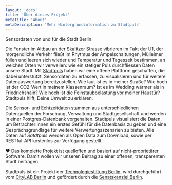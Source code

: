 ```yaml
---
layout: 'docs'
title: 'Über dieses Projekt'
metaTitle: 'About'
metaDescription: 'Mehr Hintergrundinformation zu Stadtpuls'
---
```

  
<p className="lead">
  Sensordaten von und für die Stadt Berlin.
</p>

Die Fenster im Altbau an der Skalitzer Strasse vibrieren im Takt der U1, der morgendliche Verkehr fließt im Rhytmus der Ampelschaltungen, Mülleimer füllen und leeren sich wieder und Temperatur und Tageszeit bestimmen, an welchen Orten wir verweilen: wie ein stetiger Puls durchfliessen Daten unsere Stadt. Mit <a href="https://www.stadtpuls.com">Stadtpuls</a> haben wir eine offene Plattform geschaffen, die dabei unterstützt, Sensordaten zu erfassen, zu visualisieren und für weitere Datenauswertung bereitzustellen. Wie laut ist es in meiner Straße? Wie hoch ist der CO2-Wert in meinem Klassenraum? Ist es im Wedding wärmer als in Friedrichshain? Wie hoch ist die Feinstaubbelastung vor meiner Haustür? Stadtpuls hilft, Deine Umwelt zu erklären.

Die Sensor- und Echtzeitdaten stammen aus unterschiedlichen Datenquellen der Forschung, Verwaltung und Stadtgesellschaft und werden in einer Postgres-Datenbank vorgehalten. Stadtpuls visualisiert die Daten, um Betrachter:innen ein erstes Gefühl für die Datenbasis zu geben und eine Gesprächsgrundlage für weitere Verwertungsszenarien zu bieten. Alle Daten auf *Satdtpuls* werden als Open Data zum Download, sowie per RESTful-API kostenlos zur Verfügung gestellt.

&#10084; Das komplette Projekt ist quelloffen und basiert auf nicht-proprietärer Software.
Damit wollen wir unseren Beitrag zu einer offenen, transparenten Stadt beitragen.

Stadtpuls ist ein Projekt der <a href="https://www.technologiestiftung-berlin.de" target="_blank">Technologiestiftung Berlin</a>, wird durchgeführt vom <a href="https://www.citylab-berlin.org" target="_blank">CityLAB Berlin</a> und gefördert durch die <a href="https://www.berlin.de/rbmskzl/" target="_blank">Senatskanzlei Berlin</a>.